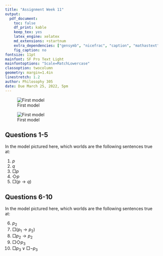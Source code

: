 ```yaml
---
title: "Assignment Week 11"
output:
  pdf_document:
    toc: false
    df_print: kable
    keep_tex: yes
    latex_engine: xelatex
    md_extensions: +startnum
    extra_dependencies: ["gensymb", "nicefrac", "caption", "mathastext"]
    fig_caption: no
fontsize: 11pt
mainfont: SF Pro Text Light
mainfontoptions: "Scale=MatchLowercase"
classoption: twocolumn
geometry: margin=1.4in
linestretch: 1.2
author: Philosophy 305
date: Due March 25, 2022, 5pm
---
```


![First model](11_first_picture.png)

![First model](11_second_picture.png)

\newpage

## Questions 1-5

In the model pictured here, which worlds are the following sentences true at:

1. $p$
2. $q$
3. $\Box p$
4. $\Diamond p$
5. $\Box (p \rightarrow q)$

\vspace{75pt}

## Questions 6-10

In the model pictured here, which worlds are the following sentences true at:

6. $p_2$
7. $\Box(p_1 \rightarrow p_2)$
8. $\Box p_2 \rightarrow p_2$
9. $\Box \Diamond p_3$
10. $\Box p_3 \vee \Box \neg p_3$